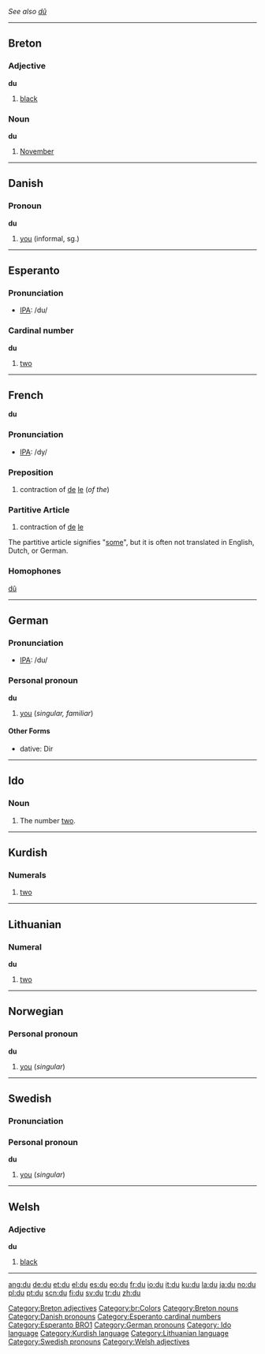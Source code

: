''See also [[dû]]''

----

==Breton==
===Adjective===
'''du'''

# [[black]]

[[Category:Breton adjectives]]
[[Category:br:Colors]]
===Noun===
'''du'''

# [[November]]

[[Category:Breton nouns]]

----

==Danish==

=== Pronoun ===
'''du'''

#[[you]] (informal, sg.)

[[Category:Danish pronouns]]

----

==Esperanto==
===Pronunciation===
*[[w:IPA|IPA]]: /du/
===Cardinal number===
'''du'''

# [[two]]
[[Category:Esperanto cardinal numbers]]
[[Category:Esperanto BRO1]]

----

==French==
'''du'''

=== Pronunciation ===
*[[w:IPA|IPA]]: /dy/

=== Preposition ===

#contraction of [[de]] [[le]] (''of the'')

=== Partitive Article ===

#contraction of [[de]] [[le]]

The partitive article signifies "[[some]]", but it is often not translated in English, Dutch, or German.

=== Homophones ===

[[dû]]

----

== German ==
=== Pronunciation ===
*[[w:IPA|IPA]]: /du/
=== Personal pronoun ===
'''du'''

#[[you]] (''singular, familiar'')

====Other Forms====
* dative: Dir

[[Category:German pronouns]]

----

==Ido==
===Noun===
# The number [[two]].
[[Category: Ido language]]

----

==Kurdish==
===Numerals===
# [[two]]

[[Category:Kurdish language]]

----

==Lithuanian==
=== Numeral ===
'''du'''

#[[two]]

[[Category:Lithuanian language]]

----

== Norwegian==
=== Personal pronoun ===
'''du'''
#[[you]] (''singular'')

----

==Swedish==
=== Pronunciation ===
{{IPA|/dʉ/}}
=== Personal pronoun ===
'''du'''
#[[you]] (''singular'')

[[Category:Swedish pronouns]]

----

==Welsh==
=== Adjective ===
'''du'''
#[[black]]

[[Category:Welsh adjectives]]

----

[[ang:du]]
[[de:du]]
[[et:du]]
[[el:du]]
[[es:du]]
[[eo:du]]
[[fr:du]]
[[io:du]]
[[it:du]]
[[ku:du]]
[[la:du]]
[[ja:du]]
[[no:du]]
[[pl:du]]
[[pt:du]]
[[scn:du]]
[[fi:du]]
[[sv:du]]
[[tr:du]]
[[zh:du]]